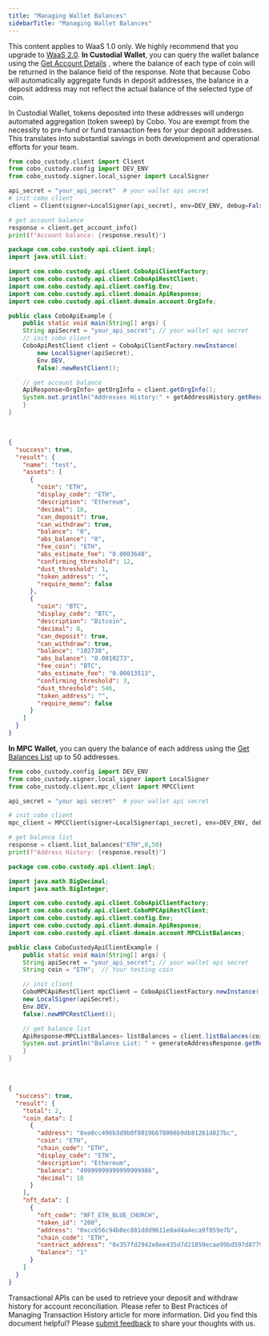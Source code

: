 ```yaml
---
title: "Managing Wallet Balances"
sidebarTitle: "Managing Wallet Balances"
---
```

<Note>This content applies to WaaS 1.0 only. We highly recommend that you upgrade to [WaaS 2.0](https://www.cobo.com/developers/v2/guides/overview/introduction).</Note>
**In Custodial Wallet**, you can query the wallet balance using the [Get Account Details](/v1/api-references/custody-wallet/org_info) , where the balance of each type of coin will be returned in the balance field of the response.
Note that because Cobo will automatically aggregate funds in deposit addresses, the balance in a deposit address may not reflect the actual balance of the selected type of coin.

<Tip>In Custodial Wallet, tokens deposited into these addresses will undergo automated aggregation (token sweep) by Cobo. You are exempt from the necessity to pre-fund or fund transaction fees for your deposit addresses. This translates into substantial savings in both development and operational efforts for your team.</Tip>
<CodeGroup>
```python Python
from cobo_custody.client import Client
from cobo_custody.config import DEV_ENV
from cobo_custody.signer.local_signer import LocalSigner

api_secret = "your_api_secret"  # your wallet api secret
# init cobo client
client = Client(signer=LocalSigner(api_secret), env=DEV_ENV, debug=False)

# get account balance
response = client.get_account_info()
print(f"Account balance: {response.result}")


```
```java Java
package com.cobo.custody.api.client.impl;
import java.util.List;

import com.cobo.custody.api.client.CoboApiClientFactory;
import com.cobo.custody.api.client.CoboApiRestClient;
import com.cobo.custody.api.client.config.Env;
import com.cobo.custody.api.client.domain.ApiResponse;
import com.cobo.custody.api.client.domain.account.OrgInfo;

public class CoboApiExample {
    public static void main(String[] args) {
    String apiSecret = "your_api_secret"; // your wallet api secret
    // init cobo client
    CoboApiRestClient client = CoboApiClientFactory.newInstance(
        new LocalSigner(apiSecret),
        Env.DEV,
        false).newRestClient();

    // get account balance
    ApiResponse<OrgInfo> getOrgInfo = client.getOrgInfo();
    System.out.println("Addresses History:" + getAddressHistory.getResult());
    }
}


```
</CodeGroup><br />
<Accordion title="View Response - Custodial Wallet">
```json
{
  "success": true,
  "result": {
    "name": "test",
    "assets": [
      {
        "coin": "ETH",
        "display_code": "ETH",
        "description": "Ethereum",
        "decimal": 18,
        "can_deposit": true,
        "can_withdraw": true,
        "balance": "0",
        "abs_balance": "0",
        "fee_coin": "ETH",
        "abs_estimate_fee": "0.0003648",
        "confirming_threshold": 12,
        "dust_threshold": 1,
        "token_address": "",
        "require_memo": false
      },
      {
        "coin": "BTC",
        "display_code": "BTC",
        "description": "Bitcoin",
        "decimal": 8,
        "can_deposit": true,
        "can_withdraw": true,
        "balance": "102730",
        "abs_balance": "0.0010273",
        "fee_coin": "BTC",
        "abs_estimate_fee": "0.00013513",
        "confirming_threshold": 3,
        "dust_threshold": 546,
        "token_address": "",
        "require_memo": false
      }
    ]
  }
}


```
</Accordion>


**In MPC Wallet**, you can query the balance of each address using the [Get Balances List](/v1/api-references/mpc-wallet/mpc_list_balances) up to 50 addresses.
<CodeGroup>
```python Python
from cobo_custody.config import DEV_ENV
from cobo_custody.signer.local_signer import LocalSigner
from cobo_custody.client.mpc_client import MPCClient

api_secret = "your api secret"  # your wallet api secret

# init cobo client
mpc_client = MPCClient(signer=LocalSigner(api_secret), env=DEV_ENV, debug=False)

# get balance list
response = client.list_balances("ETH",0,50)
print(f"Address History: {response.result}")
```
```java Java
package com.cobo.custody.api.client.impl;

import java.math.BigDecimal;
import java.math.BigInteger;

import com.cobo.custody.api.client.CoboApiClientFactory;
import com.cobo.custody.api.client.CoboMPCApiRestClient;
import com.cobo.custody.api.client.config.Env;
import com.cobo.custody.api.client.domain.ApiResponse;
import com.cobo.custody.api.client.domain.account.MPCListBalances;

public class CobоCustodyApiClientExample {
    public static void main(String[] args) {
    String apiSecret = "your_api_secret"; // your wallet api secret
    String coin = "ETH";  // Your testing coin

    // init client
    CoboMPCApiRestClient mpcClient = CoboApiClientFactory.newInstance(
    new LocalSigner(apiSecret),
    Env.DEV,
    false).newMPCRestClient();

    // get balance list
    ApiResponse<MPCListBalances> listBalances = client.listBalances(coin,0,50);
    System.out.println("Balance List: " + generateAddressResponse.getResult());
    }
}
```
</CodeGroup><br />
<Accordion title="View Response - MPC Wallet">
```json
{
  "success": true,
  "result": {
    "total": 2,
    "coin_data": [
      {
        "address": "0xe0cc496b3d9b0f8019b678066b9db81261d827bc",
        "coin": "ETH",
        "chain_code": "ETH",
        "display_code": "ETH",
        "description": "Ethereum",
        "balance": "49999999999999999986",
        "decimal": 18
      }
    ],
    "nft_data": [
      {
        "nft_code": "NFT_ETH_BLUE_CHURCH",
        "token_id": "200",
        "address": "0xcc656c94b8ec881ddd9611e8ad4a4eca9f859e7b",
        "chain_code": "ETH",
        "contract_address": "0x357fd2942e8ee435d7d21859ecae99bd597d8779",
        "balance": "1"
      }
    ]
  }
}
```
</Accordion>


Transactional APIs can be used to retrieve your deposit and withdraw history for account reconciliation.
Please refer to <Tooltip tip="Coming Soon">Best Practices of Managing Transaction History</Tooltip> article for more information.
<Tip>Did you find this document helpful? Please [submit feedback](https://forms.zohopublic.com/cobo/form/DocumentFeedbackForm/formperma/QvLOhxJv1_JMsJ-1dleZ8Itb_7rzN-LtgvsDdxosoVI) to share your thoughts with us.</Tip>